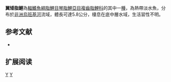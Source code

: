 {{Speciesbox 
| genus = Nannocharax
| species = pteron
| status = DD
| status_system = IUCN3.1
| authority =  [[Fowler|Fowler]], 1936
| synonyms = *''Lepinannocharax pteron,Fowler, 1936''
}}
'''翼矮脂鯉'''為[[輻鰭魚綱|輻鰭魚綱]][[脂鯉目|脂鯉目]][[琴脂鯉亞目|琴脂鯉亞目]][[複齒脂鯉科|複齒脂鯉科]]的其中一[[種|種]]，為熱帶淡水魚，分布於[[非洲|非洲]][[烏班基河|烏班基河]]流域，體長可達5.8公分，棲息在底中層水域，生活習性不明。

==参考文献==
{{refbegin}}
*{{FishBase_species|genus=Nannocharax|species=pteron|year=2014|month=2}}
{{refend}}

== 扩展阅读 ==
{{refbegin}}
{{wikispecies-inline|Nannocharax pteron|翼矮脂鯉}}
{{refend}}

{{Taxonbar|from=Q5631330}}

[[Category:IUCN红色名录数据缺乏物种|Y]]
[[Category:矮脂鯉屬|Y]]


{{魚類小作品}}